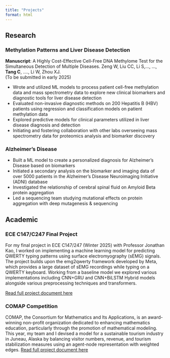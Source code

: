 ```yaml
---
title: "Projects"
format: html
---
```

## Research
### Methylation Patterns and Liver Disease Detection

<strong>Manuscript</strong>: A Highly Cost-Effective Cell-Free DNA Methylome Test for the Simultaneous Detection of Multiple Diseases. Zeng W, Liu CC, Li S,..., ..., <strong>Tang C</strong>, ...., Li W, Zhou XJ.  
(To be submitted in early 2025)


<ul>
  <li>Wrote and utilized ML models to process patient cell-free methylation data and mass spectrometry data to explore new clinical biomarkers and diagnostic tools for liver disease detection</li>
  <li>Evaluated non-invasive diagnostic methods on 200 Hepatitis B (HBV) patients using regression and classification models on patient methylation data</li>
  <li>Explored predictive models for clinical parameters utilized in liver disease diagnosis and detection</li>
  <li>Initiating and fostering collaboration with other labs overseeing mass spectrometry data for proteomics analysis and biomarker discovery</li>
</ul>



### Alzheimer's Disease
<ul>
  <li>Built a ML model to create a personalized diagnosis for Alzheimer’s Disease based on biomarkers</li>
  <li>Initiated a secondary analysis on the biomarker and imaging data of over 5000 patients in the Alzheimer’s Disease Neuroimaging Initiative (ADNI) database</li>
  <li>Investigated the relationship of cerebral spinal fluid on Amyloid Beta protein aggregation</li>
  <li>Led a sequencing team studying mutational effects on protein aggregation with deep mutagenesis & sequencing</li>
</ul>





## Academic
### ECE C147/C247 Final Project
For my final project in ECE C147/247 (Winter 2025) with Professor Jonathan Kao, I worked on implementing a machine learning model for predicting QWERTY typing patterns using surface electromyography (sEMG) signals. The project builds upon the emg2qwerty framework developed by Meta, which provides a large dataset of sEMG recordings while typing on a QWERTY keyboard. Working from a baseline model we explored various implementations including CNN+GRU and CNN+BiLSTM Hybrid models alongside various preprocessing techniques and transformers.

[Read full project document here](files/C147_247.pdf)


### COMAP Competition
COMAP, the Consortium for Mathematics and Its Applications, is an award-winning non-profit organization dedicated to enhancing mathematics education, particularly through the promotion of mathematical modeling. This year, my team and I devised a model for a sustainable tourism industry in Juneau, Alaska by balancing visitor numbers, revenue, and tourism stabilization measures using an agent-node representation with weighted edges.
[Read full project document here](files/COMAP_2025.pdf)
